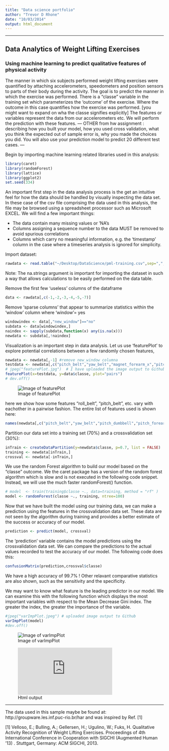 ```yaml
---
title: "Data science portfolio"
author: "Trevor D Rhone"
date: "10/03/2014"
output: html_document
---
```

--------------------------------------------------------------------------------------------------------------------------

## Data Analytics of Weight Lifting Exercises
### Using machine learning to predict qualitative features of physical activity

The manner in which six subjects performed weight lifting exercises were quantified by attaching accelerometers, speedometers and position sensors to parts of their body during the activity.
The goal is to predict the manner in which the exercise was performed.
There is a "classe" variable in the training set which parameterizes the 'outcome' of the exercise. Where the outcome in this case quantifies how the exercise was performed.
[you might want to expand on wha the classe signifies explicitly]
The features or variables represent the data from our accelerometers etc. We will perform the prediction with these features.
---
OTHER from hw assignment :
describing how you built your model, how you used cross validation,
what you think the expected out of sample error is,
why you made the choices you did.
You will also use your prediction model to predict 20 different test cases.
---

Begin by importing machine learning related libraries used in this analysis:
```r
library(caret)
library(randomForest)
library(lattice)
library(ggplot2)
set.seed(334)
```

An important first step in the data analysis process is the get an intuitive feel for how the data should be handled by visually inspecting the data set. In these case of the csv file comprising the data used in this analysis, the file may be browsed using a spreadsheet processor such as Microsoft EXCEL. We will find a few important things:

* The data contain many missing values or 'NA's
* Columns assigning a sequence number to the data MUST be removed to avoid spurious correlations
* Columns which carry no meaningful information, e.g. the 'timestamp' column in the case where a timeseries analysis is ignored for simplicity.

Import dataset:
```r
rawdata <- read.table("~/Desktop/DataScience/pml-training.csv",sep=",", header = TRUE, na.strings=c("",NA))
```
Note: The na.strings argument is important for importing the dataset in such a way that allows calculations to be easily
      performed on the data table.

Remove the first few 'useless' columns of the dataframe
```r
data <- rawdata[,c(-1,-2,-3,-4,-5,-7)]
```

Remove 'sparse columns' that appear to summarize statistics within the 'window' column where 'window'= yes
```r
windowindex <- data[,"new_window"]=="no"
subdata <- data[windowindex,]
naindex <- sapply(subdata,function(x) any(is.na(x)))
newdata <- subdata[,!naindex]
```

Visualization is an important step in data analysis. Let us use 'featurePlot' to explore potential correlations between a few randomly chosen features,
```r
newdata <- newdata[,-1] #remove new_window columna
testdata <- newdata[,c("pitch_belt","yaw_belt","magnet_forearm_x","pitch_forearm")]
# jpeg("featurePlot.jpg")  # I have uploaded the image output to Github
featurePlot(x=testdata, y=data$classe, plot="pairs")
# dev.off()
```
![Image of featurePlot](https://github.com/trevorguru/DataScience/blob/master/DataScience/featurePlot.jpg)

here we show how some features "roll_belt", "pitch_belt", etc. vary with eachother in a pairwise fashion. The entire list of features used is shown here:
```r
names(newdata[,c("pitch_belt","yaw_belt","pitch_dumbbell","pitch_forearm")])
```

Partition our data set into a training set (70%) and a crossvalidation set (30%):
```r
inTrain <- createDataPartition(y=newdata$classe, p=0.7, list = FALSE)
training <- newdata[inTrain,]
crossval <- newdata[-inTrain,]
```

We use the random Forest algorithm to build our model based on the "classe" outcome. We the caret package has a version of the random forest algorithm which is slow and is not executed in the following code snippet.  Instead, we will use the much faster randomForest() function.
```r
# model  <- train(training$classe ~., data=training, method = "rf" )
model <- randomForest(classe ~., training, ntree=100)
```

Now that we have built the model using our training data, we can make a prediction using the features in the crossvalidation data set.  These data are not seen by the algorithm during training and provides a better estimate of the success or accuracy of our model.
```r
prediction <- predict(model, crossval)
```

The 'prediction' variable contains the model predictions using the crossvalidation data set. We can compare the predictions to the actual values recorded to test the accuracy of our model. The following code does this:
```r
confusionMatrix(prediction,crossval$classe)
```
We have a high accuracy of 99.7% ! Other relavant comparative statistics are also shown, such as the sensitivity and the specificity.

We may want to know what feature is the leading predictor in our model.  We can examine this with the following function which displays the most important variables with respect to the Mean Decrease Gini index. The greater the index, the greater the importance of the variable.
```r
#jpeg("varImpPlot.jpeg") # uploaded image output to Github
varImpPlot(model)
#dev.off()
```

![Image of varImpPlot](https://github.com/trevorguru/DataScience/blob/master/DataScience/varImpPlot.jpeg)

![Html output](https://github.com/trevorguru/DataScience/blob/master/DataScience/TDportfolio.html)

-------------------------------------------------------------------------------------------------------
The data used in this sample maybe be found at:
http://groupware.les.inf.puc-rio.br/har
and was inspired by Ref. [1]

[1] Velloso, E.; Bulling, A.; Gellersen, H.; Ugulino, W.; Fuks, H. Qualitative Activity Recognition of Weight Lifting Exercises. Proceedings of 4th International Conference in Cooperation with SIGCHI (Augmented Human '13) . Stuttgart, Germany: ACM SIGCHI, 2013.


